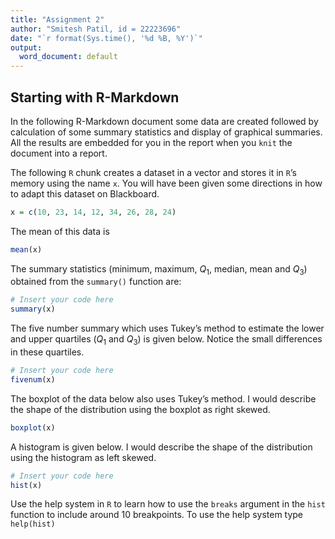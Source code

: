 ```yaml
---
title: "Assignment 2"
author: "Smitesh Patil, id = 22223696"
date: "`r format(Sys.time(), '%d %B, %Y')`"
output:
  word_document: default
---
```


## Starting with R-Markdown

In the following R-Markdown document some data are created followed by calculation of some summary statistics and display of graphical summaries. All the results are embedded for you in the report when you `knit` the document into a report.

The following `R` chunk creates a dataset in a vector and stores it in `R`'s memory using the name `x`. You will have been given some directions in how to adapt this dataset on Blackboard.

```r

x = c(10, 23, 14, 12, 34, 26, 28, 24)

```

The mean of this data is

```r

mean(x)

```

The summary statistics (minimum, maximum, $Q_1$, median, mean and $Q_3$) obtained from the `summary()` function are:

```r
# Insert your code here
summary(x)
```

The five number summary which uses Tukey's method to estimate the lower and upper quartiles ($Q_1$ and $Q_3$) is given below. Notice the small differences in these quartiles.

```r
# Insert your code here
fivenum(x)
```

The boxplot of the data below also uses Tukey's method. I would describe the shape of the distribution using the boxplot as right skewed.

```r
boxplot(x)
```

A histogram is given below. I would describe the shape of the distribution using the histogram as left skewed.



```r
# Insert your code here
hist(x)
```




Use the help system in `R` to learn how to use the `breaks` argument in the `hist` function to include around 10 breakpoints. To use the help system type `help(hist)`





